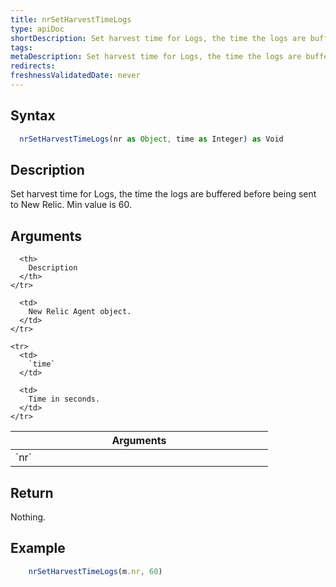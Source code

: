 ```yaml
---
title: nrSetHarvestTimeLogs
type: apiDoc
shortDescription: Set harvest time for Logs, the time the logs are buffered before being sent to New Relic.
tags:
metaDescription: Set harvest time for Logs, the time the logs are buffered before being sent to New Relic.
redirects:
freshnessValidatedDate: never
---
```


## Syntax

```js
  nrSetHarvestTimeLogs(nr as Object, time as Integer) as Void
```

## Description

Set harvest time for Logs, the time the logs are buffered before being sent to New Relic. Min value is 60.

## Arguments

<table>
  <thead>
    <tr>
      <th width="25%">
        Arguments
      </th>

      <th>
        Description
      </th>
    </tr>
  </thead>

  <tbody>
    <tr>
      <td>
        `nr`
      </td>

      <td>
        New Relic Agent object.
      </td>
    </tr>

    <tr>
      <td>
        `time`
      </td>

      <td>
        Time in seconds.
      </td>
    </tr>
  </tbody>
</table>
	
## Return

Nothing.
	
## Example

```js
  	nrSetHarvestTimeLogs(m.nr, 60)
```